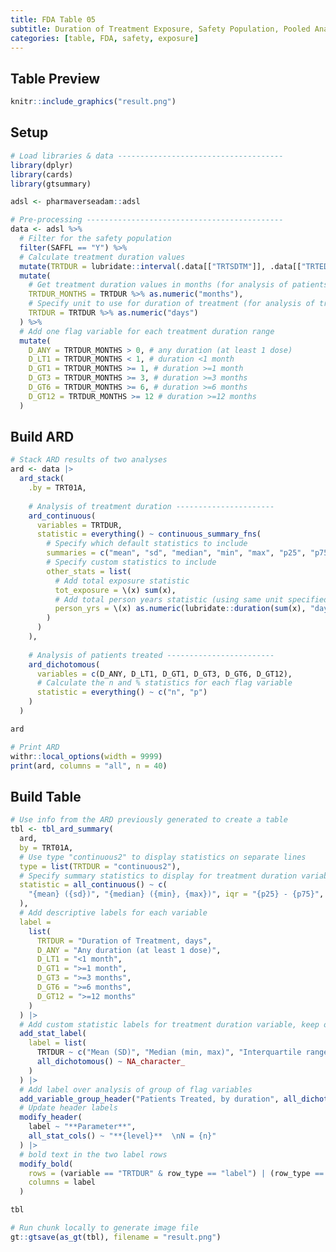 ```yaml
---
title: FDA Table 05
subtitle: Duration of Treatment Exposure, Safety Population, Pooled Analyses
categories: [table, FDA, safety, exposure]
---
```


::: panel-tabset
## Table Preview

```r
knitr::include_graphics("result.png")
```

## Setup

```r
# Load libraries & data -------------------------------------
library(dplyr)
library(cards)
library(gtsummary)

adsl <- pharmaverseadam::adsl

# Pre-processing --------------------------------------------
data <- adsl %>%
  # Filter for the safety population
  filter(SAFFL == "Y") %>%
  # Calculate treatment duration values
  mutate(TRTDUR = lubridate::interval(.data[["TRTSDTM"]], .data[["TRTEDTM"]])) %>%
  mutate(
    # Get treatment duration values in months (for analysis of patients treated)
    TRTDUR_MONTHS = TRTDUR %>% as.numeric("months"),
    # Specify unit to use for duration of treatment (for analysis of treatment duration)
    TRTDUR = TRTDUR %>% as.numeric("days")
  ) %>%
  # Add one flag variable for each treatment duration range
  mutate(
    D_ANY = TRTDUR_MONTHS > 0, # any duration (at least 1 dose)
    D_LT1 = TRTDUR_MONTHS < 1, # duration <1 month
    D_GT1 = TRTDUR_MONTHS >= 1, # duration >=1 month
    D_GT3 = TRTDUR_MONTHS >= 3, # duration >=3 months
    D_GT6 = TRTDUR_MONTHS >= 6, # duration >=6 months
    D_GT12 = TRTDUR_MONTHS >= 12 # duration >=12 months
  )
```

## Build ARD

```r
# Stack ARD results of two analyses
ard <- data |>
  ard_stack(
    .by = TRT01A,
    
    # Analysis of treatment duration ----------------------
    ard_continuous(
      variables = TRTDUR,
      statistic = everything() ~ continuous_summary_fns(
        # Specify which default statistics to include
        summaries = c("mean", "sd", "median", "min", "max", "p25", "p75"),
        # Specify custom statistics to include
        other_stats = list(
          # Add total exposure statistic
          tot_exposure = \(x) sum(x),
          # Add total person years statistic (using same unit specified in pre-processing)
          person_yrs = \(x) as.numeric(lubridate::duration(sum(x), "days"), "years")
        )
      )
    ),
    
    # Analysis of patients treated ------------------------
    ard_dichotomous(
      variables = c(D_ANY, D_LT1, D_GT1, D_GT3, D_GT6, D_GT12),
      # Calculate the n and % statistics for each flag variable
      statistic = everything() ~ c("n", "p")
    )
  )

ard
```

```r
# Print ARD
withr::local_options(width = 9999)
print(ard, columns = "all", n = 40)
```

## Build Table

```r
# Use info from the ARD previously generated to create a table
tbl <- tbl_ard_summary(
  ard, 
  by = TRT01A,
  # Use type "continuous2" to display statistics on separate lines
  type = list(TRTDUR = "continuous2"),
  # Specify summary statistics to display for treatment duration variable
  statistic = all_continuous() ~ c(
    "{mean} ({sd})", "{median} ({min}, {max})", iqr = "{p25} - {p75}", "{tot_exposure} ({person_yrs})"
  ),
  # Add descriptive labels for each variable
  label = 
    list(
      TRTDUR = "Duration of Treatment, days",
      D_ANY = "Any duration (at least 1 dose)",
      D_LT1 = "<1 month",
      D_GT1 = ">=1 month",
      D_GT3 = ">=3 months",
      D_GT6 = ">=6 months",
      D_GT12 = ">=12 months"
    )
  ) |>
  # Add custom statistic labels for treatment duration variable, keep other stat labels as is
  add_stat_label(
    label = list(
      TRTDUR ~ c("Mean (SD)", "Median (min, max)", "Interquartile range", "Total exposure (person years)"),
      all_dichotomous() ~ NA_character_
    )
  ) |>
  # Add label over analysis of group of flag variables
  add_variable_group_header("Patients Treated, by duration", all_dichotomous()) |>
  # Update header labels
  modify_header(
    label ~ "**Parameter**",
    all_stat_cols() ~ "**{level}**  \nN = {n}"
  ) |>
  # bold text in the two label rows
  modify_bold(
    rows = (variable == "TRTDUR" & row_type == "label") | (row_type == "variable_group"),
    columns = label
  )

tbl
```

```r
# Run chunk locally to generate image file
gt::gtsave(as_gt(tbl), filename = "result.png")
```

```r
```
:::
